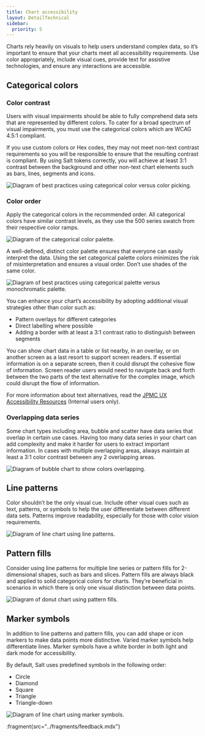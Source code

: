 ```yaml
---
title: Chart accessibility
layout: DetailTechnical
sidebar:
  priority: 5
---
```


Charts rely heavily on visuals to help users understand complex data, so it’s important to ensure that your charts meet all accessibility requirements. Use color appropriately, include visual cues, provide text for assistive technologies, and ensure any interactions are accessible.

## Categorical colors

### Color contrast

Users with visual impairments should be able to fully comprehend data sets that are represented by different colors. To cater for a broad spectrum of visual impairments, you must use the categorical colors which are WCAG 4.5:1 compliant.

If you use custom colors or Hex codes, they may not meet non-text contrast requirements so you will be responsible to ensure that the resulting contrast is compliant. By using Salt tokens correctly, you will achieve at least 3:1 contrast between the background and other non-text chart elements such as bars, lines, segments and icons.

<Image
  src="/img/foundations/dataviz-hex.png"
  srcDark="/img/foundations/dataviz-hex-dark.png"
  alt="Diagram of best practices using categorical color versus color picking."
/>

### Color order

Apply the categorical colors in the recommended order. All categorical colors have similar contrast levels, as they use the 500 series swatch from their respective color ramps.

<Image
  src="/img/foundations/dataviz-color-order.png"
  srcDark="/img/foundations/dataviz-color-order-dark.png"
  alt="Diagram of the categorical color palette."
/>

A well-defined, distinct color palette ensures that everyone can easily interpret the data. Using the set categorical palette colors minimizes the risk of misinterpretation and ensures a visual order. Don’t use shades of the same color.

<Image
  src="/img/foundations/dataviz-monochromatic.png"
  srcDark="/img/foundations/dataviz-monochromatic-dark.png"
  alt="Diagram of best practices using categorical palette versus monochromatic palette."
/>

You can enhance your chart’s accessibility by adopting additional visual strategies other than color such as:

- Pattern overlays for different categories
- Direct labelling where possible
- Adding a border with at least a 3:1 contrast ratio to distinguish between segments

You can show chart data in a table or list nearby, in an overlay, or on another screen as a last resort to support screen readers. If essential information is on a separate screen, then it could disrupt the cohesive flow of information. Screen reader users would need to navigate back and forth between the two parts of the text alternative for the complex image, which could disrupt the flow of information.

For more information about text alternatives, read the [JPMC UX Accessibility Resources](https://go/text-alternatives#TextAlternatives-Compleximages) (Internal users only).

### Overlapping data series

Some chart types including area, bubble and scatter have data series that overlap in certain use cases. Having too many data series in your chart can add complexity and make it harder for users to extract important information. In cases with multiple overlapping areas, always maintain at least a 3:1 color contrast between any 2 overlapping areas.

<Image
  src="/img/foundations/dataviz-overlapping-data.png"
  srcDark="/img/foundations/dataviz-overlapping-data-dark.png"
  alt="Diagram of bubble chart to show colors overlapping."
/>

## Line patterns

Color shouldn’t be the only visual cue. Include other visual cues such as text, patterns, or symbols to help the user differentiate between different data sets. Patterns improve readability, especially for those with color vision requirements.

<Image
  src="/img/foundations/dataviz-line-patterns2.png"
  srcDark="/img/foundations/dataviz-line-patterns2-dark.png"
  alt="Diagram of line chart using line patterns."
/>

## Pattern fills

Consider using line patterns for multiple line series or pattern fills for 2-dimensional shapes, such as bars and slices. Pattern fills are always black and applied to solid categorical colors for charts. They’re beneficial in scenarios in which there is only one visual distinction between data points.

<Image
  src="/img/foundations/dataviz-pattern-fills2.png"
  srcDark="/img/foundations/dataviz-pattern-fills2-dark.png"
  alt="Diagram of donut chart using pattern fills."
/>

## Marker symbols

In addition to line patterns and pattern fills, you can add shape or icon markers to make data points more distinctive. Varied marker symbols help differentiate lines. Marker symbols have a white border in both light and dark mode for accessibility.

By default, Salt uses predefined symbols in the following order:

- Circle
- Diamond
- Square
- Triangle
- Triangle-down

<Image
  src="/img/foundations/dataviz-markers.png"
  srcDark="/img/foundations/dataviz-markers-dark.png"
  alt="Diagram of line chart using marker symbols."
/>

:fragment{src="../fragments/feedback.mdx"}
